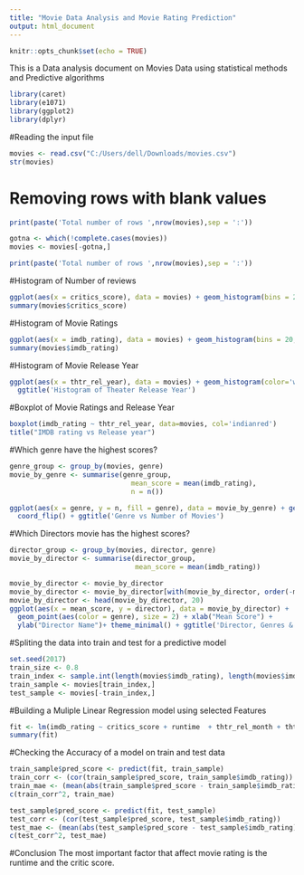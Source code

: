 ```yaml
---
title: "Movie Data Analysis and Movie Rating Prediction"
output: html_document
---
```


```r
knitr::opts_chunk$set(echo = TRUE)
```


This is a Data analysis document on Movies Data using statistical methods and Predictive algorithms

```r
library(caret)
library(e1071)
library(ggplot2)
library(dplyr)
```

#Reading the input file
```r
movies <- read.csv("C:/Users/dell/Downloads/movies.csv")
str(movies)
```

# Removing rows with blank values

```r
print(paste('Total number of rows ',nrow(movies),sep = ':'))
```
```r
gotna <- which(!complete.cases(movies))
movies <- movies[-gotna,]
```
```r
print(paste('Total number of rows ',nrow(movies),sep = ':'))
```

#Histogram of Number of reviews
```r
ggplot(aes(x = critics_score), data = movies) + geom_histogram(bins = 20, color = 'white') + ggtitle('Histogram of Number of reviews')
summary(movies$critics_score)
```


#Histogram of Movie Ratings
```r
ggplot(aes(x = imdb_rating), data = movies) + geom_histogram(bins = 20, color = 'white') + ggtitle('Histogram of Scores')
summary(movies$imdb_rating)
```


#Histogram of Movie Release Year
```r
ggplot(aes(x = thtr_rel_year), data = movies) + geom_histogram(color='white') +
  ggtitle('Histogram of Theater Release Year')
```


#Boxplot of Movie Ratings and Release Year
```r
boxplot(imdb_rating ~ thtr_rel_year, data=movies, col='indianred')
title("IMDB rating vs Release year")
```

#Which genre have the highest scores?
```r
genre_group <- group_by(movies, genre)
movie_by_genre <- summarise(genre_group,
                              mean_score = mean(imdb_rating),
                              n = n()) 

ggplot(aes(x = genre, y = n, fill = genre), data = movie_by_genre) + geom_bar(stat = 'identity') + theme(legend.position = "none", axis.text=element_text(size=6)) +
  coord_flip() + ggtitle('Genre vs Number of Movies')
```


#Which Directors movie has the highest scores?
```r
director_group <- group_by(movies, director, genre)
movie_by_director <- summarise(director_group,
                               mean_score = mean(imdb_rating))

movie_by_director <- movie_by_director
movie_by_director <- movie_by_director[with(movie_by_director, order(-mean_score)), ]
movie_by_director <- head(movie_by_director, 20)
ggplot(aes(x = mean_score, y = director), data = movie_by_director) +
  geom_point(aes(color = genre), size = 2) + xlab("Mean Score") + 
  ylab("Director Name")+ theme_minimal() + ggtitle('Director, Genres & Scores')
```

#Spliting the data into train and test for a predictive model
```r
set.seed(2017)
train_size <- 0.8 
train_index <- sample.int(length(movies$imdb_rating), length(movies$imdb_rating) * train_size)
train_sample <- movies[train_index,]
test_sample <- movies[-train_index,]
```

#Building a Muliple Linear Regression model using selected Features
```r
fit <- lm(imdb_rating ~ critics_score + runtime  + thtr_rel_month + thtr_rel_day + thtr_rel_year + imdb_num_votes + audience_score, data=train_sample)
summary(fit)
```

#Checking the Accuracy of a model on train and test data
```r
train_sample$pred_score <- predict(fit, train_sample)
train_corr <- (cor(train_sample$pred_score, train_sample$imdb_rating))
train_mae <- (mean(abs(train_sample$pred_score - train_sample$imdb_rating)))
c(train_corr^2, train_mae)

test_sample$pred_score <- predict(fit, test_sample)
test_corr <- (cor(test_sample$pred_score, test_sample$imdb_rating))
test_mae <- (mean(abs(test_sample$pred_score - test_sample$imdb_rating)))
c(test_corr^2, test_mae)
```

#Conclusion
The most important factor that affect movie rating is the runtime and the critic score.
